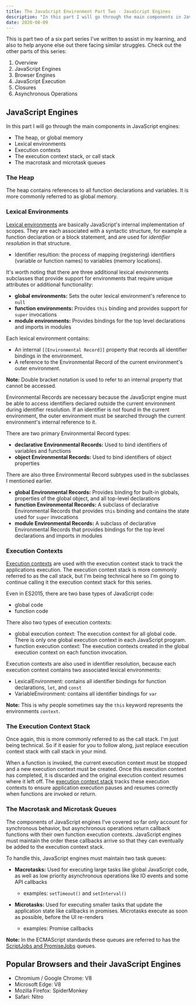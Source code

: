 ```yaml
---
title: The JavaScript Environment Part Two - JavaScript Engines
description: "In this part I will go through the main components in JavaScript engines: the heap, or global memory, lexical environments, execution contexts..."
date: 2020-08-09
---
```


This is part two of a six part series I've written to assist in my learning, and also to help anyone else out there facing similar struggles. 
Check out the other parts of this series:

1. <Link to='/posts/javascript-environment-part-one'>Overview</Link>
2. JavaScript Engines
3. <Link to='/posts/javascript-environment-part-three'>Browser Engines</Link>
4. <Link to='/posts/javascript-environment-part-four'>JavaScript Execution</Link>
5. <Link to='/posts/javascript-environment-part-five'>Closures</Link>
6. <Link to='/posts/javascript-environment-part-six'>Asynchronous Operations</Link>

## JavaScript Engines

In this part I will go through the main components in JavaScript engines: 
- The heap, or global memory
- Lexical environments
- Execution contexts
- The execution context stack, or call stack
- The macrotask and microtask queues

### The Heap

The heap contains references to all function declarations and variables. It is more commonly referred to as global memory. 

### Lexical Environments

[Lexical environments](https://www.ecma-international.org/ecma-262/#sec-lexical-environments) are basically JavaScript's internal implementation of scopes. 
They are each associated with a syntactic structure, for example a function declaration or a block statement, and are used for *identifier resolution* in that structure.
- Identifier resultion: the process of mapping (registering) identifiers (variable or function names) to variables (memory locations).

It's worth noting that there are three additional lexical environments subclasses that provide support for environments that require unique attributes or additional functionality:
- **global environments:** Sets the outer lexical environment's reference to `null`
- **function environments:** Provides `this` binding and provides support for `super` invocations
- **module environments:** Provides bindings for the top level declarations and imports in modules

Each lexical environment contains:
- An internal `[[Environmental Record]]` property that records all identifier bindings in the environment. 
- A reference to the Environmental Record of the current environment's outer environment.

**Note:** Double bracket notation is used to refer to an internal property that cannot be accessed.

Environmental Records are necessary because the JavaScript engine must be able to access identifiers declared outside the current environment during identifier resolution. 
If an identifier is not found in the current environment, the outer environment must be searched through the current environment's internal reference to it. 

There are two primary Environmental Record types:
- **declarative Environmental Records:** Used to bind identifiers of variables and functions
- **object Environmental Records:** Used to bind identifiers of object properties

There are also three Environmental Record subtypes used in the subclasses I mentioned earlier.
- **global Environmental Records:** Provides binding for built-in globals, properties of the global object, and all top-level declarations
- **function Environmental Records:** A subclass of declarative Environmental Records that provides `this` binding and contains the state used for `super` invocations
- **module Environmental Records:** A subclass of declarative Environmental Records that provides bindings for the top level declarations and imports in modules

### Execution Contexts

[Execution contexts](https://www.ecma-international.org/ecma-262/#sec-execution-contexts) are used with the execution context stack to track the applications execution.
The execution context stack is more commonly referred to as the call stack, 
but I'm being technical here so I'm going to continue calling it the execution context stack for this series.

Even in ES2015, there are two base types of JavaScript code: 
- global code
- function code

There also two types of execution contexts:
- global execution context: The execution context for all global code. There is only one global execution context in each JavaScript program. 
- function execution context: The execution contexts created in the global execution context on each function invocation. 

Execution contexts are also used in identifier resolution, because each execution context contains two associated lexical environments:
- LexicalEnvironment: contains all identifier bindings for function declarations, `let`, and `const`
- VariableEnvironment: contains all identifier bindings for `var`

**Note:** This is why people sometimes say the `this` keyword represents the environments `context`.

### The Execution Context Stack

Once again, this is more commonly referred to as the call stack. I'm just being technical. So if it easier for you to follow along, 
just replace execution context stack with call stack in your mind.

When a function is invoked, the current execution context must be stopped and a new execution context must be created. 
Once this execution context has completed, it is discarded and the original execution context resumes where it left off. 
The [execution context stack](https://www.ecma-international.org/ecma-262/#execution-context-stack) 
tracks these execution contexts to ensure application execution pauses and resumes correctly when functions are invoked or return. 

### The Macrotask and Microtask Queues

The components of JavaScript engines I've covered so far only account for synchronous behavior, 
but asynchronous operations return callback functions with their own function execution contexts. 
JavaScript engines must maintain the order these callbacks arrive so that they can eventually be added to the execution context stack. 

To handle this, JavaScript engines must maintain two task queues:

- **Macrotasks:** Used for executing large tasks like global JavaScript code, as well as low priority asynchronous operations like IO events and some API callbacks
  - examples: `setTimeout()` and `setInterval()`

- **Microtasks:** Used for executing smaller tasks that update the application state like callbacks in promises. Microtasks execute as soon as possible, 
before the UI re-renders
  - examples: Promise callbacks

**Note:** In the ECMAScript standards these queues are referred to has the 
[ScriptJobs and PromiseJobs](https://www.ecma-international.org/ecma-262/#sec-jobs-and-job-queues) queues.

## Popular Browsers and their JavaScript Engines

- Chromium / Google Chrome: V8
- Microsoft Edge: V8
- Mozilla Firefox: SpiderMonkey
- Safari: Nitro
